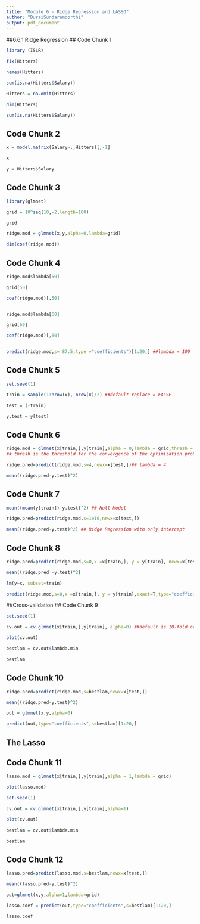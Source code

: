 ---
title: "Module 6 - Ridge Regression and LASSO"
author: "DuraiSundaramoorthi"
output: pdf_document
---

##6.6.1 Ridge Regression
## Code Chunk 1

```{r}
library (ISLR)

fix(Hitters)

names(Hitters)

sum(is.na(Hitters$Salary))

Hitters = na.omit(Hitters)

dim(Hitters)

sum(is.na(Hitters$Salary))
```

## Code Chunk 2

```{r}
x = model.matrix(Salary~.,Hitters)[,-1]

x

y = Hitters$Salary
```

## Code Chunk 3
```{r}
library(glmnet)

grid = 10^seq(10,-2,length=100)

grid

ridge.mod = glmnet(x,y,alpha=0,lambda=grid)

dim(coef(ridge.mod))

```

## Code Chunk 4
```{r}
ridge.mod$lambda[50]

grid[50]

coef(ridge.mod)[,50]


ridge.mod$lambda[60]

grid[60]

coef(ridge.mod)[,60]


predict(ridge.mod,s= 87.5,type ="coefficients")[1:20,] ##lambda = 100
```

## Code Chunk 5
```{r}

set.seed(1)

train = sample(1:nrow(x), nrow(x)/2) ##default replace = FALSE

test = (-train)

y.test = y[test]
```


## Code Chunk 6
```{r}
ridge.mod = glmnet(x[train,],y[train],alpha = 0,lambda = grid,thresh = 1e-12)
## thresh is the threshold for the convergence of the optimization problem.

ridge.pred=predict(ridge.mod,s=4,newx=x[test,])## lambda = 4

mean((ridge.pred-y.test)^2)


```

## Code Chunk 7
```{r}
mean((mean(y[train])-y.test)^2) ## Null Model

ridge.pred=predict(ridge.mod,s=1e10,newx=x[test,]) 

mean((ridge.pred-y.test)^2) ## Ridge Regression with only intercept

```

## Code Chunk 8
```{r}
ridge.pred=predict(ridge.mod,s=0,x =x[train,], y = y[train], newx=x[test,],exact = T)

mean((ridge.pred -y.test)^2)

lm(y~x, subset=train)

predict(ridge.mod,s=0,x =x[train,], y = y[train],exact=T,type="coefficients")[1:20,]
```

##Cross-validation
## Code Chunk 9
```{r}
set.seed(1)

cv.out = cv.glmnet(x[train,],y[train], alpha=0) ##default is 10-fold cross-validation.

plot(cv.out)

bestlam = cv.out$lambda.min

bestlam
```
## Code Chunk 10
```{r}
ridge.pred=predict(ridge.mod,s=bestlam,newx=x[test,])

mean((ridge.pred-y.test)^2)

out = glmnet(x,y,alpha=0)

predict(out,type="coefficients",s=bestlam)[1:20,]
```

## The Lasso
## Code Chunk 11
```{r}
lasso.mod = glmnet(x[train,],y[train],alpha = 1,lambda = grid)

plot(lasso.mod)

set.seed(1)

cv.out = cv.glmnet(x[train,],y[train],alpha=1)

plot(cv.out)

bestlam = cv.out$lambda.min

bestlam
```

## Code Chunk 12
```{r}
lasso.pred=predict(lasso.mod,s=bestlam,newx=x[test,])

mean((lasso.pred-y.test)^2)

out=glmnet(x,y,alpha=1,lambda=grid)

lasso.coef = predict(out,type="coefficients",s=bestlam)[1:20,]

lasso.coef
```
